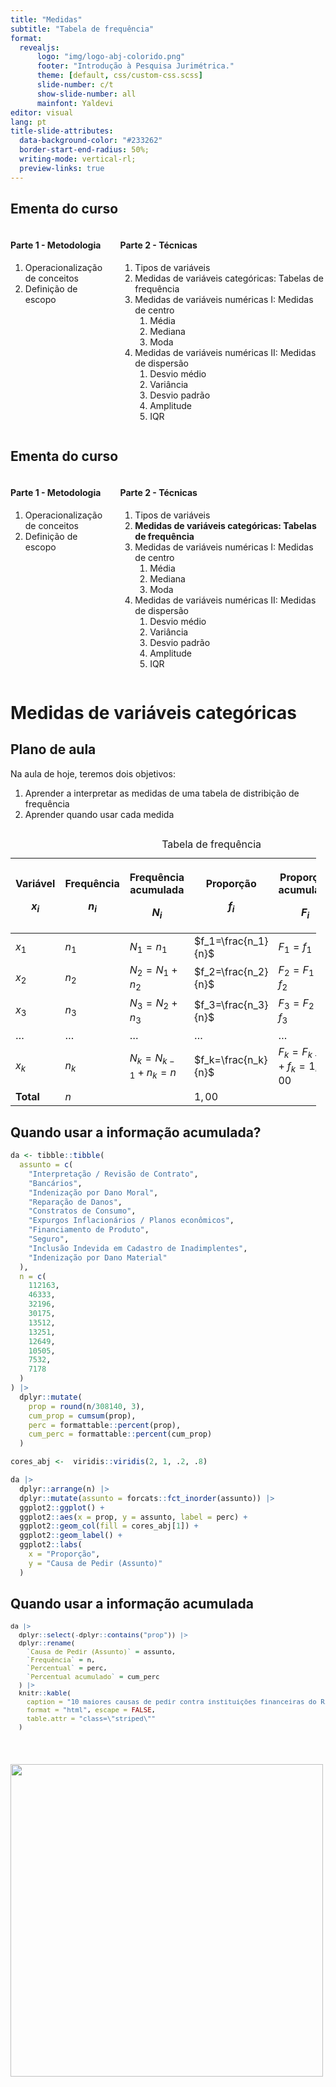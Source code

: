 ```yaml
---
title: "Medidas"
subtitle: "Tabela de frequência"
format: 
  revealjs:
      logo: "img/logo-abj-colorido.png"
      footer: "Introdução à Pesquisa Jurimétrica."
      theme: [default, css/custom-css.scss]
      slide-number: c/t
      show-slide-number: all
      mainfont: Yaldevi
editor: visual
lang: pt
title-slide-attributes: 
  data-background-color: "#233262"
  border-start-end-radius: 50%;
  writing-mode: vertical-rl;
  preview-links: true
---
```


## Ementa do curso {.smaller}

::: columns
::: {.column width="32%"}
#### Parte 1 - Metodologia

1. Operacionalização de conceitos
2. Definição de escopo
:::

::: {.column width="68%"}
#### Parte 2 - Técnicas

1.  Tipos de variáveis
2.  Medidas de variáveis categóricas: Tabelas de frequência
3.  Medidas de variáveis numéricas I: Medidas de centro
    1.  Média
    2.  Mediana
    3.  Moda
4.  Medidas de variáveis numéricas II: Medidas de dispersão
    1.  Desvio médio
    2.  Variância
    3.  Desvio padrão
    4.  Amplitude
    5.  IQR
:::
:::

## Ementa do curso {.smaller}

::: columns
::: {.column width="32%"}
#### Parte 1 - Metodologia

1. Operacionalização de conceitos
2. Definição de escopo
:::

::: {.column width="68%"}
#### Parte 2 - Técnicas

1.  Tipos de variáveis
2.  **Medidas de variáveis categóricas: Tabelas de frequência**
3.  Medidas de variáveis numéricas I: Medidas de centro
    1.  Média
    2.  Mediana
    3.  Moda
4.  Medidas de variáveis numéricas II: Medidas de dispersão
    1.  Desvio médio
    2.  Variância
    3.  Desvio padrão
    4.  Amplitude
    5.  IQR
:::
:::

# Medidas de variáveis categóricas {.slide-title}

## Plano de aula

Na aula de hoje, teremos dois objetivos:

1.  Aprender a interpretar as medidas de uma tabela de distribição de frequência
2.  Aprender quando usar cada medida

##  {.smaller}

::: {.absolute left="-150"}
+-----------+------------+-------------------------+---------------------+-----------------------------+-------------+
| Variável  | Frequência | Frequência acumulada    | Proporção           | Proporção acumulada         | Porcentagem |
|           |            |                         |                     |                             |             |
| $x_i$     | $n_i$      | $N_i$                   | $f_i$               | $F_i$                       | $100 f_i$   |
+===========+============+=========================+=====================+=============================+=============+
| $x_1$     | $n_1$      | $N_1=n_1$               | $f_1=\frac{n_1}{n}$ | $F_1=f_1$                   | $100f_1$    |
+-----------+------------+-------------------------+---------------------+-----------------------------+-------------+
| $x_2$     | $n_2$      | $N_2=N_1+n_2$           | $f_2=\frac{n_2}{n}$ | $F_2=F_1+f_2$               | $100f_2$    |
+-----------+------------+-------------------------+---------------------+-----------------------------+-------------+
| $x_3$     | $n_3$      | $N_3=N_2+n_3$           | $f_3=\frac{n_3}{n}$ | $F_3=F_2+f_3$               | $100f_3$    |
+-----------+------------+-------------------------+---------------------+-----------------------------+-------------+
| ...       | ...        | ...                     | ...                 | ...                         | ...         |
+-----------+------------+-------------------------+---------------------+-----------------------------+-------------+
| $x_k$     | $n_k$      | $N_k=N_{k-1}+n_k=n$     | $f_k=\frac{n_k}{n}$ | $F_k=F_{k-1}+f_k=1,00$      | $100f_k$    |
+-----------+------------+-------------------------+---------------------+-----------------------------+-------------+
| **Total** | $n$        |                         | $1,00$              |                             | $100%$      |
+-----------+------------+-------------------------+---------------------+-----------------------------+-------------+

: Tabela de frequência
:::

## Quando usar a informação acumulada? {.smaller}

```r
da <- tibble::tibble(
  assunto = c(
    "Interpretação / Revisão de Contrato", 
    "Bancários",
    "Indenização por Dano Moral",
    "Reparação de Danos", 
    "Constratos de Consumo",
    "Expurgos Inflacionários / Planos econômicos",
    "Financiamento de Produto", 
    "Seguro",
    "Inclusão Indevida em Cadastro de Inadimplentes",
    "Indenização por Dano Material"
  ),
  n = c(
    112163,
    46333,
    32196,
    30175,
    13512,
    13251,
    12649,
    10505,
    7532,
    7178
  )
) |> 
  dplyr::mutate(
    prop = round(n/308140, 3),
    cum_prop = cumsum(prop),
    perc = formattable::percent(prop),
    cum_perc = formattable::percent(cum_prop)
  ) 

```

```r

cores_abj <-  viridis::viridis(2, 1, .2, .8)

da |> 
  dplyr::arrange(n) |> 
  dplyr::mutate(assunto = forcats::fct_inorder(assunto)) |> 
  ggplot2::ggplot() +
  ggplot2::aes(x = prop, y = assunto, label = perc) +
  ggplot2::geom_col(fill = cores_abj[1]) +
  ggplot2::geom_label() +
  ggplot2::labs(
    x = "Proporção",
    y = "Causa de Pedir (Assunto)"
  )
```

## Quando usar a informação acumulada {.smaller}

::: {style="font-size: 90%"}
```r
da |> 
  dplyr::select(-dplyr::contains("prop")) |>
  dplyr::rename(
    `Causa de Pedir (Assunto)` = assunto,
    `Frequência` = n,
    `Percentual` = perc,
    `Percentual acumulado` = cum_perc
  ) |>
  knitr::kable(
    caption = "10 maiores causas de pedir contra instituições financeiras do Rio Grande do Sul.",
    format = "html", escape = FALSE,
    table.attr = "class=\"striped\""
  )
  
```
:::

#  {background="#fff"}

![](img/logo-abj-colorido.png){width="500"}
